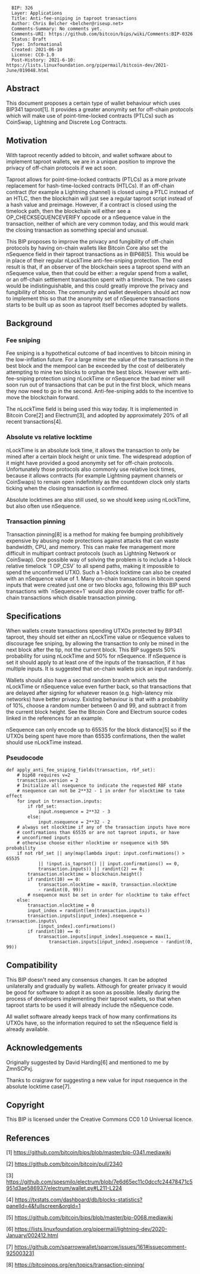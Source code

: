 <pre>
  BIP: 326
  Layer: Applications
  Title: Anti-fee-sniping in taproot transactions
  Author: Chris Belcher <belcher@riseup.net>
  Comments-Summary: No comments yet.
  Comments-URI: https://github.com/bitcoin/bips/wiki/Comments:BIP-0326
  Status: Draft
  Type: Informational
  Created: 2021-06-10
  License: CC0-1.0
  Post-History: 2021-6-10: https://lists.linuxfoundation.org/pipermail/bitcoin-dev/2021-June/019048.html
</pre>


== Abstract ==

This document proposes a certain type of wallet behaviour which uses BIP341 taproot[1]. It provides a greater anonymity set for off-chain protocols which will make use of point-time-locked contracts (PTLCs) such as CoinSwap, Lightning and Discrete Log Contracts.

== Motivation ==

With taproot recently added to bitcoin, and wallet software about to implement taproot wallets, we are in a unique position to improve the privacy of off-chain protocols if we act soon.

Taproot allows for point-time-locked contracts (PTLCs) as a more private replacement for hash-time-locked contracts (HTLCs). If an off-chain contract (for example a Lightning channel) is closed using a PTLC instead of an HTLC, then the blockchain will just see a regular taproot script instead of a hash value and preimage. However, if a contract is closed using the timelock path, then the blockchain will either see a OP_CHECKSEQUENCEVERIFY opcode or a nSequence value in the transaction, neither of which are very common today, and this would mark the closing transaction as something special and unusual.

This BIP proposes to improve the privacy and fungibility of off-chain protocols by having on-chain wallets like Bitcoin Core also set the nSequence field in their taproot transactions as in BIP68[5]. This would be in place of their regular nLockTime anti-fee-sniping protection. The end result is that, if an observer of the blockchain sees a taproot spend with an nSequence value, then that could be either: a regular spend from a wallet, or an off-chain settlement transaction spent with a timelock. The two cases would be indistinguishable, and this could greatly improve the privacy and fungibility of bitcoin. The community and wallet developers should act now to implement this so that the anonymity set of nSequence transactions starts to be built up as soon as taproot itself becomes adopted by wallets.

== Background ==

=== Fee sniping ===

Fee sniping is a hypothetical outcome of bad incentives to bitcoin mining in the low-inflation future. For a large miner the value of the transactions in the best block and the mempool can be exceeded by the cost of deliberately attempting to mine two blocks to orphan the best block. However with anti-fee-sniping protection using nLockTime or nSequence the bad miner will soon run out of transactions that can be put in the first block, which means they now need to go in the second. Anti-fee-sniping adds to the incentive to move the blockchain forward.

The nLockTime field is being used this way today. It is implemented in Bitcoin Core[2] and Electrum[3], and adopted by approximately 20% of all recent transactions[4].

=== Absolute vs relative locktime ===

nLockTime is an absolute lock time, it allows the transaction to only be mined after a certain block height or unix time. The widespread adoption of it might have provided a good anonymity set for off-chain protocols. Unfortunately those protocols also commonly use relative lock times, because it allows contracts (for example Lightning payment channels or CoinSwaps) to remain open indefinitely as the countdown clock only starts ticking when the closing transaction is confirmed.

Absolute locktimes are also still used, so we should keep using nLockTime, but also often use nSequence.

=== Transaction pinning ===

Transaction pinning[8] is a method for making fee bumping prohibitively expensive by abusing node protections against attacks that can waste bandwidth, CPU, and memory. This can make fee management more difficult in multipart contract protocols (such as Lightning Network or CoinSwap). One possible way of solving the problem is to include a 1-block relative timelock `1 OP_CSV` to all spend paths, making it impossible to spend the unconfirmed UTXO. Such a 1-block locktime can also be created with an nSequence value of 1. Many on-chain transactions in bitcoin spend inputs that were created just one or two blocks ago, following this BIP such transactions with `nSequence=1` would also provide cover traffic for off-chain transactions which disable transaction pinning.

== Specifications ==

When wallets create transactions spending UTXOs protected by BIP341 taproot, they should set either an nLockTime value or nSequence values to discourage fee sniping, by allowing the transaction to only be mined in the next block after the tip, not the current block. This BIP suggests 50% probability for using nLockTime and 50% for nSequence. If nSequence is set it should apply to at least one of the inputs of the transaction, if it has multiple inputs. It is suggested that on-chain wallets pick an input randomly.

Wallets should also have a second random branch which sets the nLockTime or nSequence value even further back, so that transactions that are delayed after signing for whatever reason (e.g. high-latency mix networks) have better privacy. Existing behaviour is that with a probability of 10%, choose a random number between 0 and 99, and subtract it from the current block height. See the Bitcoin Core and Electrum source codes linked in the references for an example.

nSequence can only encode up to 65535 for the block distance[5] so if the UTXOs being spent have more than 65535 confirmations, then the wallet should use nLockTime instead.

=== Pseudocode ===

<source>
def apply_anti_fee_sniping_fields(transaction, rbf_set):
    # bip68 requires v=2
    transaction.version = 2
    # Initialize all nsequence to indicate the requested RBF state
    # nsequence can not be 2**32 - 1 in order for nlocktime to take effect
    for input in transaction.inputs:
        if rbf_set:
            input.nsequence = 2**32 - 3
        else:
            input.nsequence = 2**32 - 2
    # always set nlocktime if any of the transaction inputs have more
    # confirmations than 65535 or are not taproot inputs, or have
    # unconfirmed inputs
    # otherwise choose either nlocktime or nsequence with 50% probability
    if not rbf_set || any(map(lambda input: input.confirmations() > 65535
            || !input.is_taproot() || input.confirmations() == 0,
            transaction.inputs)) || randint(2) == 0:
        transaction.nlocktime = blockchain.height()
        if randint(10) == 0:
            transaction.nlocktime = max(0, transaction.nlocktime
            - randint(0, 99))
        # nsequence must be set in order for nlocktime to take effect
    else:
        transaction.nlocktime = 0
        input_index = randint(len(transaction.inputs))
        transaction.inputs[input_index].nsequence = transaction.inputs\
            [input_index].confirmations()
        if randint(10) == 0:
            transaction.inputs[input_index].nsequence = max(1,
                transaction.inputs[input_index].nsequence - randint(0, 99))
</source>

== Compatibility ==

This BIP doesn't need any consensus changes. It can be adopted unilaterally and gradually by wallets. Although for greater privacy it would be good for software to adopt it as soon as possible. Ideally during the process of developers implementing their taproot wallets, so that when taproot starts to be used it will already include the nSequence code.

All wallet software already keeps track of how many confirmations its UTXOs have, so the information required to set the nSequence field is already available.

== Acknowledgements ==

Originally suggested by David Harding[6] and mentioned to me by ZmnSCPxj.

Thanks to craigraw for suggesting a new value for input nsequence in the absolute locktime case[7].

== Copyright ==

This BIP is licensed under the Creative Commons CC0 1.0 Universal licence.

== References ==

[1] https://github.com/bitcoin/bips/blob/master/bip-0341.mediawiki

[2] https://github.com/bitcoin/bitcoin/pull/2340

[3]
https://github.com/spesmilo/electrum/blob/7e6d65ec11c0dccfc24478471c5951d3ae586937/electrum/wallet.py#L211-L224

[4]
https://txstats.com/dashboard/db/blocks-statistics?panelId=4&fullscreen&orgId=1

[5] https://github.com/bitcoin/bips/blob/master/bip-0068.mediawiki

[6]
https://lists.linuxfoundation.org/pipermail/lightning-dev/2020-January/002412.html

[7] https://github.com/sparrowwallet/sparrow/issues/161#issuecomment-925003231

[8] https://bitcoinops.org/en/topics/transaction-pinning/
